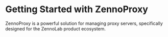 # Getting Started with ZennoProxy

ZennoProxy is a powerful solution for managing proxy servers, specifically designed for the ZennoLab product ecosystem.